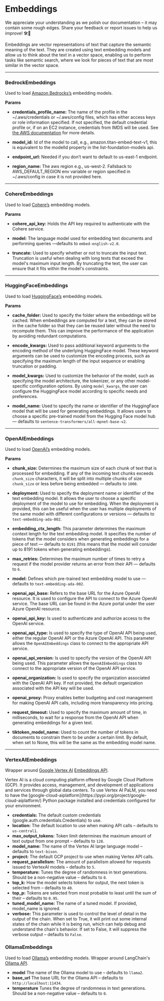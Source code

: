 
# Embeddings

<Admonition type="caution" icon="🚧" title="ZONE UNDER CONSTRUCTION">
  <p>
    We appreciate your understanding as we polish our documentation – it may
    contain some rough edges. Share your feedback or report issues to help us
    improve! 🛠️📝
  </p>
</Admonition>

Embeddings are vector representations of text that capture the semantic meaning of the text. They are created using text embedding models and allow us to think about the text in a vector space, enabling us to perform tasks like semantic search, where we look for pieces of text that are most similar in the vector space.

---

### BedrockEmbeddings

Used to load [Amazon Bedrocks’s](https://aws.amazon.com/bedrock/) embedding models.

**Params**

- **credentials_profile_name:** The name of the profile in the ~/.aws/credentials or ~/.aws/config files, which has either access keys or role information specified. If not specified, the default credential profile or, if on an EC2 instance, credentials from IMDS will be used. See [the AWS documentation](https://boto3.amazonaws.com/v1/documentation/api/latest/guide/credentials.html) for more details.

- **model_id:** Id of the model to call, e.g., amazon.titan-embed-text-v1, this is equivalent to the modelId property in the list-foundation-models api.

- **endpoint_url:** Needed if you don’t want to default to us-east-1 endpoint.

- **region_name:** The aws region e.g., us-west-2. Fallsback to AWS_DEFAULT_REGION env variable or region specified in ~/.aws/config in case it is not provided here.

---

### CohereEmbeddings

Used to load [Cohere’s](https://cohere.com/) embedding models.

**Params**

- **cohere_api_key:** Holds the API key required to authenticate with the Cohere service.

- **model:** The language model used for embedding text documents and performing queries —defaults to `embed-english-v2.0`.

- **truncate:** Used to specify whether or not to truncate the input text. Truncation is useful when dealing with long texts that exceed the model's maximum input length. By truncating the text, the user can ensure that it fits within the model's constraints.

---

### HuggingFaceEmbeddings

Used to load [HuggingFace’s](https://huggingface.co) embedding models.

**Params**

- **cache_folder:** Used to specify the folder where the embeddings will be cached. When embeddings are computed for a text, they can be stored in the cache folder so that they can be reused later without the need to recompute them. This can improve the performance of the application by avoiding redundant computations.

- **encode_kwargs:** Used to pass additional keyword arguments to the encoding method of the underlying HuggingFace model. These keyword arguments can be used to customize the encoding process, such as specifying the maximum length of the input sequence or enabling truncation or padding.

- **model_kwargs:** Used to customize the behavior of the model, such as specifying the model architecture, the tokenizer, or any other model-specific configuration options. By using `model_kwargs`, the user can configure the HuggingFace model according to specific needs and preferences.

- **model_name:** Used to specify the name or identifier of the HuggingFace model that will be used for generating embeddings. It allows users to choose a specific pre-trained model from the Hugging Face model hub — defaults to `sentence-transformers/all-mpnet-base-v2`.

---

### OpenAIEmbeddings

Used to load [OpenAI’s](https://openai.com/) embedding models.

**Params**

- **chunk_size:** Determines the maximum size of each chunk of text that is processed for embedding. If any of the incoming text chunks exceeds `chunk_size` characters, it will be split into multiple chunks of size `chunk_size` or less before being embedded — defaults to `1000`.

- **deployment:** Used to specify the deployment name or identifier of the text embedding model. It allows the user to choose a specific deployment of the model to use for embedding. When the deployment is provided, this can be useful when the user has multiple deployments of the same model with different configurations or versions — defaults to `text-embedding-ada-002`.

- **embedding_ctx_length:** This parameter determines the maximum context length for the text embedding model. It specifies the number of tokens that the model considers when generating embeddings for a piece of text — defaults to `8191` (this means that the model will consider up to 8191 tokens when generating embeddings).

- **max_retries:** Determines the maximum number of times to retry a request if the model provider returns an error from their API — defaults to `6`.

- **model:** Defines which pre-trained text embedding model to use — defaults to `text-embedding-ada-002`.

- **openai_api_base:** Refers to the base URL for the Azure OpenAI resource. It is used to configure the API to connect to the Azure OpenAI service. The base URL can be found in the Azure portal under the user Azure OpenAI resource.

- **openai_api_key:** Is used to authenticate and authorize access to the OpenAI service.

- **openai_api_type:** Is used to specify the type of OpenAI API being used, either the regular OpenAI API or the Azure OpenAI API. This parameter allows the `OpenAIEmbeddings` class to connect to the appropriate API service.

- **openai_api_version:** Is used to specify the version of the OpenAI API being used. This parameter allows the `OpenAIEmbeddings` class to connect to the appropriate version of the OpenAI API service.

- **openai_organization:** Is used to specify the organization associated with the OpenAI API key. If not provided, the default organization associated with the API key will be used.

- **openai_proxy:** Proxy enables better budgeting and cost management for making OpenAI API calls, including more transparency into pricing.

- **request_timeout:** Used to specify the maximum amount of time, in milliseconds, to wait for a response from the OpenAI API when generating embeddings for a given text.

- **tiktoken_model_name:** Used to count the number of tokens in documents to constrain them to be under a certain limit. By default, when set to None, this will be the same as the embedding model name.

---

### VertexAIEmbeddings

Wrapper around [Google Vertex AI](https://cloud.google.com/vertex-ai) [Embeddings API](https://cloud.google.com/vertex-ai/docs/generative-ai/embeddings/get-text-embeddings).

<Admonition type="info">
Vertex AI is a cloud computing platform offered by Google Cloud Platform (GCP). It provides access, management, and development of applications and services through global data centers. To use Vertex AI PaLM, you need to have the [google-cloud-aiplatform](https://pypi.org/project/google-cloud-aiplatform/) Python package installed and credentials configured for your environment.
</Admonition>

- **credentials:** The default custom credentials (google.auth.credentials.Credentials) to use.
- **location:** The default location to use when making API calls – defaults to `us-central1`.
- **max_output_tokens:** Token limit determines the maximum amount of text output from one prompt – defaults to `128`.
- **model_name:** The name of the Vertex AI large language model – defaults to `text-bison`.
- **project:** The default GCP project to use when making Vertex API calls.
- **request_parallelism:** The amount of parallelism allowed for requests issued to VertexAI models – defaults to `5`.
- **temperature:** Tunes the degree of randomness in text generations. Should be a non-negative value – defaults to `0`.
- **top_k:** How the model selects tokens for output, the next token is selected from – defaults to `40`.
- **top_p:** Tokens are selected from most probable to least until the sum of their – defaults to `0.95`.
- **tuned_model_name:** The name of a tuned model. If provided, model_name is ignored.
- **verbose:** This parameter is used to control the level of detail in the output of the chain. When set to True, it will print out some internal states of the chain while it is being run, which can help debug and understand the chain's behavior. If set to False, it will suppress the verbose output – defaults to `False`.

### OllamaEmbeddings

Used to load [Ollama’s](https://ollama.ai/) embedding models. Wrapper around LangChain's [Ollama API](https://python.langchain.com/docs/integrations/text_embedding/ollama).

- **model** The name of the Ollama model to use – defaults to `llama2`.
- **base_url** The base URL for the Ollama API – defaults to `http://localhost:11434`.
- **temperature** Tunes the degree of randomness in text generations. Should be a non-negative value – defaults to `0`.
